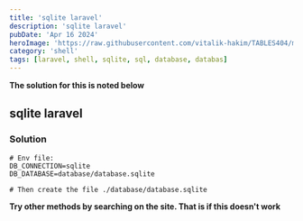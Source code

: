 ```yaml
---
title: 'sqlite laravel'
description: 'sqlite laravel'
pubDate: 'Apr 16 2024'
heroImage: 'https://raw.githubusercontent.com/vitalik-hakim/TABLES404/main/error_b/SHELL.jpg'
category: 'shell'
tags: [laravel, shell, sqlite, sql, database, databas]
---
```


**The solution for this is noted below**

## sqlite laravel

### Solution

```shell
# Env file:
DB_CONNECTION=sqlite
DB_DATABASE=database/database.sqlite

# Then create the file ./database/database.sqlite
```

**Try other methods by searching on the site. That is if this doesn't work**
